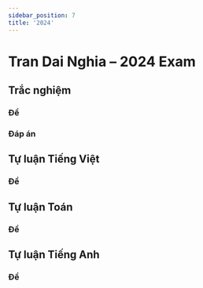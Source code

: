 ```yaml
---
sidebar_position: 7
title: '2024'
---
```



# Tran Dai Nghia – 2024 Exam

## Trắc nghiệm

### Đề
<PDFViewer url="/files/exams/tran-dai-nghia/2024_tn.pdf" height="85vh" />

### Đáp án
<PDFViewer url="/files/exams/tran-dai-nghia/2024_tn_ans.pdf" height="85vh" />

## Tự luận Tiếng Việt

### Đề
<PDFViewer url="/files/exams/tran-dai-nghia/2024_tv.pdf" height="85vh" />

## Tự luận Toán

### Đề
<PDFViewer url="/files/exams/tran-dai-nghia/2024_math.pdf" height="85vh" />

## Tự luận Tiếng Anh

### Đề
<PDFViewer url="/files/exams/tran-dai-nghia/2024_eng.pdf" height="85vh" /> 
